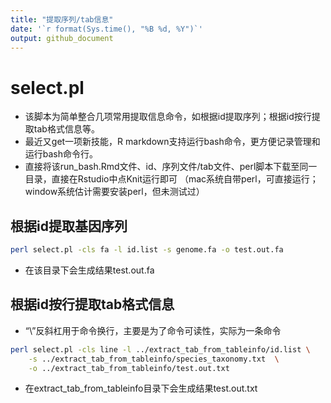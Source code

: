 ```yaml
---
title: "提取序列/tab信息"
date: '`r format(Sys.time(), "%B %d, %Y")`'
output: github_document
---
```



# select.pl

* 该脚本为简单整合几项常用提取信息命令，如根据id提取序列；根据id按行提取tab格式信息等。
* 最近又get一项新技能，R markdown支持运行bash命令，更方便记录管理和运行bash命令行。
* 直接将该run_bash.Rmd文件、id、序列文件/tab文件、perl脚本下载至同一目录，直接在Rstudio中点Knit运行即可 （mac系统自带perl，可直接运行； window系统估计需要安装perl，但未测试过）

## 根据id提取基因序列

```bash
perl select.pl -cls fa -l id.list -s genome.fa -o test.out.fa
```

* 在该目录下会生成结果test.out.fa

## 根据id按行提取tab格式信息

* “\\”反斜杠用于命令换行，主要是为了命令可读性，实际为一条命令
```bash
perl select.pl -cls line -l ../extract_tab_from_tableinfo/id.list \
    -s ../extract_tab_from_tableinfo/species_taxonomy.txt  \
    -o ../extract_tab_from_tableinfo/test.out.txt
```

* 在extract_tab_from_tableinfo目录下会生成结果test.out.txt

